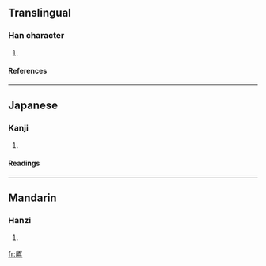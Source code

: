 ==Translingual==
===Han character===
{{Han char|rn=27|rad=厂|as=10|sn=12|four=7128<sub>1</sub>|canj=一十月金 (MJBC)}}
# {{defn|Han}}
====References====
{{Han ref|kx=0162.330|dkj=02998|dj=0370.120|hdz=10076.070|uh=53A7|ud=21415|bh=D865|bd=55397}}
----
==Japanese==
===Kanji===
{{ja-kanji|grade=|rs=厂10}}
# {{defn|Japanese}} 
====Readings====
{{ja-readings|on=[[てん]] (ten)|kun=[[つか]] (tsuka)}}
----
==Mandarin==
===Hanzi===
{{cmn-hanzi|pin=[[diān]] ([[dian1]]), [[jǐn]] ([[jin3]])|wg=tien<sup>1</sup>, chin<sup>3</sup>}}
# {{defn|Mandarin}}

[[fr:厧]]